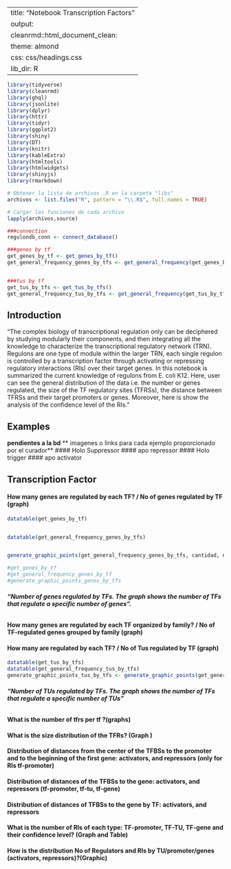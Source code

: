 
---
title: "Notebook Transcription Factors"
output:
  cleanrmd::html_document_clean:
    theme: almond
    css: css/headings.css
    lib_dir: R
---

```r
library(tidyverse)
library(cleanrmd)
library(ghql)
library(jsonlite)
library(dplyr)
library(httr)
library(tidyr)
library(ggplot2)
library(shiny)
library(DT)
library(knitr)
library(kableExtra)
library(htmltools)
library(htmlwidgets)
library(shinyjs)
library(rmarkdown)
```


```r
# Obtener la lista de archivos .R en la carpeta "libs"
archivos <- list.files("R", pattern = "\\.R$", full.names = TRUE)

# Cargar las funciones de cada archivo
lapply(archivos,source)


```


```r

###connection
regulondb_conn <- connect_database()

###genes by tf
get_genes_by_tf <- get_genes_by_tf()
get_general_frequency_genes_by_tfs <- get_general_frequency(get_genes_by_tf, trascriptionFactor_name, genes_name, cantidad, name)


###tus by tf
get_tus_by_tfs <- get_tus_by_tfs()
get_general_frequency_tus_by_tfs <- get_general_frequency(get_tus_by_tfs, trascriptionFactor_name, transcriptionUnits_name ,cantidad,n_tus)

```



## **Introduction**
“The complex biology of transcriptional regulation only can be deciphered by studying modularly their components, and then integrating all the knowledge to characterize the transcriptional regulatory network (TRN). 
Regulons are one type of module within the larger TRN, each single regulon is controlled by a transcription factor through activating or repressing regulatory interactions (RIs) over their target genes. In this notebook is summarized the current knowledge of regulons from E. coli K12.  Here, user can see the general distribution of the data i.e. the number or genes regulated, the size of the TF regulatory sites (TFRSs), the distance between TFRSs and their target promoters or genes. Moreover, here is show the analysis of the confidence level of the RIs."

## Examples
**pendientes a  la bd**
** imagenes o links para cada ejemplo proporcionado por el curador**
#### Holo Suppressor
#### apo repressor
#### Holo trigger
#### apo activator

##  **Transcription Factor**

#### **How many genes are regulated by each TF? / No of genes regulated by TF (graph)**
```r
datatable(get_genes_by_tf)


datatable(get_general_frequency_genes_by_tfs)


generate_graphic_points(get_general_frequency_genes_by_tfs,	cantidad, name, "genes by tf ","numbers_tfs ", "numbers_genes")

#get_genes_by_tf
#get_general_frequency_genes_by_tf
#generate_graphic_points_genes_by_tfs
```

###### **"Number of genes regulated by TFs. The graph shows the number of TFs that regulate a specific number of genes”.** 


####  **How many genes are regulated by each TF organized by family? / No of TF-regulated genes grouped by family (graph)**

####  **How many are regulated by each TF? / No of Tus regulated by TF (graph)**
```r
datatable(get_tus_by_tfs)
datatable(get_general_frequency_tus_by_tfs)
generate_graphic_points_tus_by_tfs <- generate_graphic_points(get_general_frequency_tus_by_tfs,cantidad,n_tus ,"numbers tf ", "numbers tus","Number of tus regulated by tf ")
```

###### **“Number of TUs regulated by TFs. The graph shows the number of TFs that regulate a specific number of TUs”** 


####  **What is the number of tfrs per tf ?(graphs)**

####  **What is the size distribution of the TFRs? (Graph )**

####  **Distribution of distances from the center of the TFBSs to the promoter and to the beginning of the first gene: activators, and repressors (only for RIs tf-promoter)**

####  **Distribution of distances of the TFBSs to the gene: activators, and repressors (tf-promoter, tf-tu, tf-gene)**

####  **Distribution of distances of TFBSs to the gene by TF: activators, and repressors**

####  **What is the number of RIs of each type: TF-promoter, TF-TU, TF-gene and their confidence level? (Graph and Table)**

####  **How is the distribution No of Regulators and RIs by TU/promoter/genes (activators, repressors)?(Graphic)**


